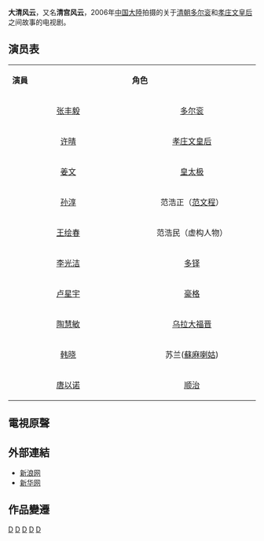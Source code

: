{{Infobox television
|show_name = 大清风云
|image = <!-- 檔案不存在 Daqing Fengyun.jpg ，可從英文維基百科取得 -->
|caption = 
|show_name_2 = 清宫风云
|genre = 古装剧
|format = 
|creator = 
|developer = 
|writer = 鲁新国
|director = 陈家林
|creative_director = 
|presenter = 
|starring = [[张丰毅|张丰毅]]<br>许晴<br>[[姜文|姜文]]
|judges = 
|voices = 
|narrated = 
|theme_music_composer = 
|opentheme = 天圓地方
|作曲=吳旋
|作詞=石寧生 
|演唱=薛皓垠 
|endtheme = 阴错阳差
|作曲2=吳旋
|作詞2=石寧生
|演唱2=袁園 
|country = {{CHNML}}
|language = [[汉语普通话|汉语普通话]]
|num_seasons = 
|num_episodes = 42集
|字幕= 中文
|list_episodes = 
|executive_producer = 
|producer = 
|editor = 
|location = 
|cinematography = 
|camera = 
|runtime = 45分钟
|company = 
|distributor = 
|channel = [[中国中央电视台|CCTV]]
|picture_format = 
|audio_format = 
|first_run = {{CHNML}}
|first_aired = 2006年9月4日
|last_aired = 
|status  = 
|preceded_by = 
|followed_by = 
|related = 
|website = 
|production_website = 
}}
'''大清风云'''，又名'''清宫风云'''，2006年[[中国大陸|中国大陸]]拍摄的关于[[清朝|清朝]][[多尔衮|多尔衮]]和[[孝庄文皇后|孝庄文皇后]]之间故事的电视剧。

==演员表==
{|class="wikitable" width="30%"
|- style="background:cornflowerblue; color:white" align=center
|style="width:6%"|'''演員'''||style="width:6%"|'''角色'''
|-
|<center>[[张丰毅|张丰毅]] || <center>[[多尔衮|多尔衮]]
|-
|<center>[[许晴|许晴]] || <center>[[孝庄文皇后|孝庄文皇后]]
|-
|<center>[[姜文|姜文]] || <center>[[皇太极|皇太极]]
|-
|<center>[[孙淳|孙淳]] || <center>范浩正（[[范文程|范文程]]）
|-
|<center>[[王绘春|王绘春]] || <center>范浩民（虚构人物）
|-
|<center>[[李光洁|李光洁]] || <center>[[多铎|多铎]]
|-
|<center>[[卢星宇|卢星宇]] || <center>[[豪格|豪格]]
|-
|<center>[[陶慧敏|陶慧敏]] || <center>[[烏拉那拉·阿巴亥|乌拉大福晋]]
|-
|<center>[[韩晓|韩晓]] || <center>苏兰([[蘇麻喇姑|蘇麻喇姑]])
|-
|<center>[[唐以诺|唐以诺]] || <center>[[顺治帝|顺治]]
|}

==電視原聲==
{{Tracklist
| total_length =
| extra_column = 演唱者
| title1 =天圓地方  
| note1 =片頭曲
| music1 =吳旋
| lyrics1 =石寧生
| arranger1 =
| producer1 = 
| extra1   =薛皓垠

| title2 =陰差陽錯 
| note2 =片尾曲
| music2 =吳旋
| lyrics2 =石寧生
| arranger2 =
| producer2 = 
| extra2   =袁園
}}

==外部連結==
*[http://data.ent.sina.com.cn/tv/3291.html 新浪网]{{Wayback|url=http://data.ent.sina.com.cn/tv/3291.html |date=20110720033450 }}{{zh-cn}}
*[http://news.xinhuanet.com/ent/2005-12/30/content_3989397.htm 新华网]{{Wayback|url=http://news.xinhuanet.com/ent/2005-12/30/content_3989397.htm |date=20090211141553 }}{{zh-cn}}

== 作品變遷 ==
{{電視節目的變遷
|電視台={{flagicon|ROC}}台灣 [[GTV第一台|GTV第一台]]
|播放檔次=周一至五晚間20:00-22:00
|節目名稱=清宮風雲(120分鐘/18集)<br />（2012.10.18 - 2012.11.12）
|上一節目=廚子當官<br/>（2012.09.28 - 2012.10.16)
|下一節目=[[大秦帝國之縱橫|大秦帝國Ⅱ]]<br/>（2012.11.13 - 2012.12.13）
}}
{{電視節目的變遷
|電視台= {{flagicon|Taiwan}} 台灣 [[八大第一台|八大第一台]]
|播放檔次=週一至週五22:00 - 23:00
|節目名稱='''清宮風雲'''<br/>（2013.03.25 - 2013.05.10）
|上一節目=[[步步驚心_(電視劇)|步步驚心 (電視劇)]]<br />（2013.01.28 - 2013.03.22）
|下一節目=[[粉紅色口紅|粉紅色口紅]]<br/>（2013.05.13 - 2013.10.01)<br />（6/25起改為00:00 - 01:00)
}}
{{2006年中國大陸古裝/民初電視劇}}
[[Category:2006年中國電視劇集|D]]
[[Category:北京紫禁城題材電視劇|D]]
[[Category:緯來電視外購電視劇|D]]
[[Category:八大電視外購電視劇|D]]
[[Category:崇德時期背景電視劇|D]]